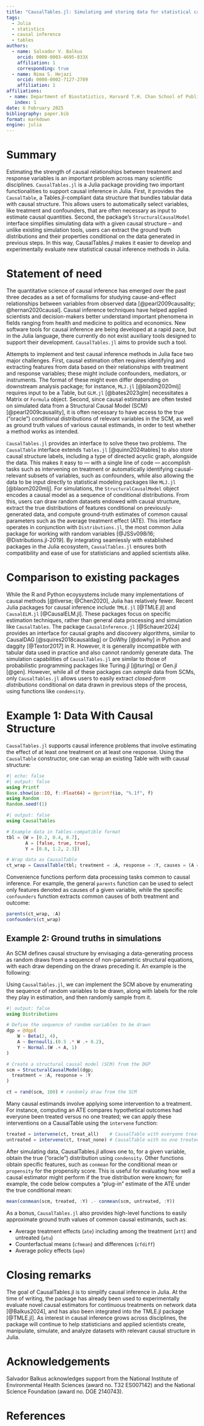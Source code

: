 ```yaml
---
title: "CausalTables.jl: Simulating and storing data for statistical causal inference in Julia"
tags:
  - Julia
  - statistics
  - causal inference
  - tables
authors:
  - name: Salvador V. Balkus
    orcid: 0000-0003-4695-833X
    affiliation: 1
    corresponding: true 
  - name: Nima S. Hejazi
    orcid: 0000-0002-7127-2789
    affiliation: 1
affiliations:
 - name: Department of Biostatistics, Harvard T.H. Chan School of Public Health
   index: 1
date: 6 February 2025
bibliography: paper.bib
format: markdown
engine: julia
---
```


# Summary

Estimating the strength of causal relationships between treatment and response variables is an important problem across many scientific disciplines. `CausalTables.jl` is a Julia package providing two important functionalities to support causal inference in Julia. First, it provides the `CausalTable`, a Tables.jl-compliant data structure that bundles tabular data with causal structure.  This allows users to automatically select variables, like treatment and confounders, that are often necessary as input to estimate causal quantities. Second, the package's `StructuralCausalModel` interface simplifies simulating data with a given causal structure -- and unlike existing simulation tools, users can extract the ground truth distributions and their properties conditional on the data generated in previous steps. In this way, CausalTables.jl makes it easier to develop and experimentally evaluate new statistical causal inference methods in Julia.

# Statement of need

The quantitative science of causal inference has emerged over the past three decades as a set of formalisms for studying cause-and-effect relationships between variables from observed data [@pearl2009causality; @hernan2020causal]. Causal inference techniques have helped applied scientists and decision-makers better understand important phenomena in fields ranging from health and medicine to politics and economics. New software tools for causal inference are being developed at a rapid pace, but in the Julia language, there currently do not exist auxiliary tools designed to support their development. `CausalTables.jl` aims to provide such a tool. 

Attempts to implement and test causal inference methods in Julia face two major challenges. First, causal estimation often requires identifying and extracting features from data based on their relationships with treatment and response variables; these might include confounders, mediators, or instruments. The format of these might even differ depending on downstream analysis package; for instance, `MLJ.jl` [@blaom2020mlj] requires input to be a Table, but `GLM.jl` [@bates2023glm] necessitates a Matrix or `Formula` object. Second, since causal estimators are often tested on simulated data from a Structural Causal Model (SCM) [@pearl2009causality], it is often necessary to have access to the true ("oracle") conditional distributions of relevant variables in the SCM, as well as ground truth values of various causal estimands, in order to test whether a method works as intended. 

`CausalTables.jl` provides an interface to solve these two problems. The `CausalTable` interface extends `Tables.jl` [@quinn2024tables] to also store causal structure labels, including a type of directed acyclic graph, alongside the data. This makes it easy to --- with a single line of code --- accomplish tasks such as intervening on treatment or automatically identifying causal-relevant subsets of variables, such as confounders, while also allowing the data to be input directly to statistical modeling packages like `MLJ.jl` [@blaom2020mlj]. For simulations, the `StructuralCausalModel` object encodes a causal model as a sequence of conditional distributions. From this, users can draw random datasets endowed with causal structure, extract the true distributions of features conditional on previously-generated data, and compute ground-truth estimates of common causal parameters such as the average treatment effect (ATE). This interface operates in conjunction with `Distributions.jl`, the most common Julia package for working with random variables [@JSSv098i16; @Distributions.jl-2019]. By integrating seamlessly with established packages in the Julia ecosystem, `CausalTables.jl` ensures both compatibility and ease of use for statisticians and applied scientists alike. 

# Comparison to existing packages

While the R and Python ecoysystems include many implementations of causal methods [@tlverse; @Chen2020], Julia has relatively fewer. Recent Julia packages for causal inference include `TMLE.jl` [@TMLE.jl] and `CausalELM.jl` [@CausalELM.jl]. These packages focus on specific estimation techniques, rather than general data processing and simulation like `CausalTables`. The package `CausalInference.jl` [@Schauer2024] provides an interface for causal graphs and discovery algorithms, similar to CausalDAG [@squires2018causaldag] or DoWhy [@dowhy] in Python and daggity [@Textor2017] in R. However, it is generally incompatible with tabular data used in practice and also cannot randomly generate data. The simulation capabilities of `CausalTables.jl` are similar to those of probabilistic programming packages like Turing.jl [@turing] or Gen.jl [@gen]. However, while all of these packages can *sample* data from SCMs, only `CausalTables.jl` allows users to easily extract *closed-form distributions* conditional on data drawn in previous steps of the process, using functions like `condensity`. 

# Example 1: Data With Causal Structure

`CausalTables.jl` supports causal inference problems that involve estimating the effect of at least one treatment on at least one response. Using the `CausalTable` constructor, one can wrap an existing Table with with causal structure:

```julia
#| echo: false
#| output: false
using Printf
Base.show(io::IO, f::Float64) = @printf(io, "%.1f", f)
using Random
Random.seed!(1)
```

```julia
#| output: false
using CausalTables

# Example data in Tables-compatible format
tbl = (W = [0.2, 0.4, 0.7], 
       A = [false, true, true], 
       Y = [0.8, 1.2, 2.3])

# Wrap data as CausalTable
ct_wrap = CausalTable(tbl; treatment = :A, response = :Y, causes = (A = [:W], Y = [:W, :A]))
```

Convenience functions perform data processing tasks common to causal inference. For example, the general `parents` function can be used to select only features denoted as causes of a given variable, while the specific `confounders` function extracts common causes of both treatment and outcome:

```julia
parents(ct_wrap, :A)
confounders(ct_wrap)
```

## Example 2: Ground truths in simulations

An SCM defines causal structure by envisaging a data-generating process as random draws from a sequence of non-parametric structural equations, with each draw depending on the draws preceding it. An example is the following:

\begin{align*}
W &\sim Beta(2, 4) \\
A &\sim Bernoulli(W) \\
Y &\sim Normal(A + W, 1)
\end{align*}

Using `CausalTables.jl`, we can implement the SCM above by enumerating the sequence of random variables to be drawn, along with labels for the role they play in estimation, and then randomly sample from it.

```julia
#| output: false
using Distributions

# Define the sequence of random variables to be drawn
dgp = @dgp(
    W ~ Beta(2, 4),
    A ~ Bernoulli.(0.5 .* W .+ 0.2),
    Y ~ Normal.(W .+ A, 1)
)

# Create a structural causal model (SCM) from the DGP
scm = StructuralCausalModel(dgp; 
  treatment = :A, response = :Y
)

ct = rand(scm, 100) # randomly draw from the SCM
```

Many causal estimands involve applying some intervention to a treatment. For instance, computing an ATE compares hypothetical outcomes had everyone been treated versus no one treated; we can apply these interventions on a CausalTable using the `intervene` function:

```julia
treated = intervene(ct, treat_all)    # CausalTable with everyone treated
untreated = intervene(ct, treat_none) # CausalTable with no one treated
```

After simulating data, CausalTables.jl allows one to, for a given variable, obtain the true ("oracle") distribution using `condensity`. Other functions obtain specific features, such as `conmean` for the conditional mean or `propensity` for the propensity score. This is useful for evaluating how well a causal estimator might perform if the true distribution were known; for example, the code below computes a "plug-in" estimate of the ATE under the true conditional mean: 

```julia
mean(conmean(scm, treated, :Y) .- conmean(scm, untreated, :Y))
```

As a bonus, `CausalTables.jl` also provides high-level functions to easily approximate ground truth values of common causal estimands, such as:

- Average treatment effects (`ate`) including among the treatment (`att`) and untreated (`atu`)
- Counterfactual means (`cfmean`) and differences (`cfdiff`)
- Average policy effects (`ape`)

# Closing remarks

The goal of CausalTables.jl is to simplify causal inference in Julia. At the time of writing, the package has already been used to experimentally evaluate novel causal estimators for continuous treatments on network data [@Balkus2024], and has also been integrated into the TMLE.jl package [@TMLE.jl]. As interest in causal inference grows across disciplines, the package will continue to help statisticians and applied scientists create, manipulate, simulate, and analyze datasets with relevant causal structure in Julia.

# Acknowledgements

Salvador Balkus acknowledges support from the National Institute of
Environmental Health Sciences (award no. T32 ES007142) and the National Science Foundation (award no. DGE 2140743).

# References

